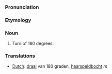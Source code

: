===Pronunciation===

===Etymology===

===Noun===
#Turn of 180 degrees.

===Translations===
*[[Dutch]]: [[draai]] van 180 graden, [[haarspeldbocht]] ''m''
